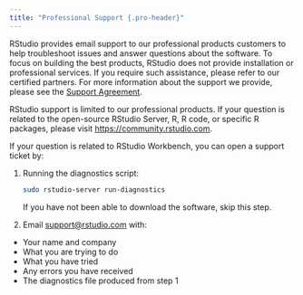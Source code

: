 ```yaml
---
title: "Professional Support {.pro-header}"
---
```


RStudio provides email support to our professional products customers to help troubleshoot issues and answer questions about the software. To focus on building the best products, RStudio does not provide installation or professional services. If you require such assistance, please refer to our certified partners. For more information about the support we provide, please see the [Support Agreement](https://rstudio.com/about/support-agreement).

RStudio support is limited to our professional products. If your question is related to the open-source RStudio Server, R, R code, or specific R packages, please visit <https://community.rstudio.com>.

If your question is related to RStudio Workbench, you can open a support ticket by:

1. Running the diagnostics script:

   ```bash
   sudo rstudio-server run-diagnostics
   ```
   
   ::: {.callout-note}
   If you have not been able to download the software, skip this step.
   :::


2. Email <support@rstudio.com> with:
 - Your name and company
 - What you are trying to do
 - What you have tried
 - Any errors you have received
 - The diagnostics file produced from step 1
